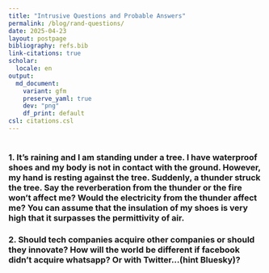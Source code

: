 ```yaml
---
title: "Intrusive Questions and Probable Answers"
permalink: /blog/rand-questions/
date: 2025-04-23
layout: postpage
bibliography: refs.bib
link-citations: true
scholar:
  locale: en
output:
  md_document:
    variant: gfm
    preserve_yaml: true
    dev: "png"
    df_print: default
csl: citations.csl
---
```


# 

### 1. It's raining and I am standing under a tree. I have waterproof shoes and my body is not in contact with the ground. However, my hand is resting against the tree. Suddenly, a thunder struck the tree. Say the reverberation from the thunder or the fire won't affect me? Would the electricity from the thunder affect me? You can assume that the insulation of my shoes is very high that it surpasses the permittivity of air. 

### 2. Should tech companies acquire other companies or should they innovate? How will the world be different if facebook didn't acquire whatsapp? Or with Twitter...(hint Bluesky)?
